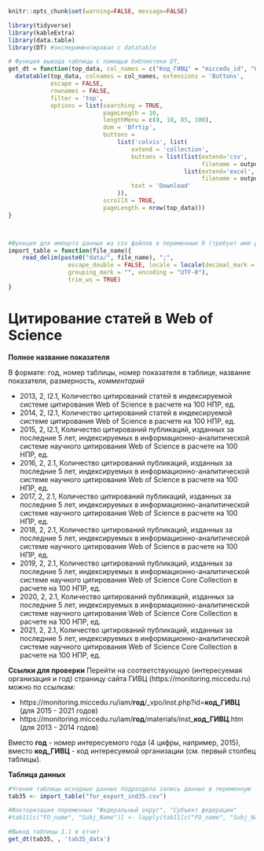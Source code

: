 
```r
knitr::opts_chunk$set(warning=FALSE, message=FALSE)
```


```r
library(tidyverse)
library(kableExtra)
library(data.table)
library(DT) #экспериментировал с datatable
```

```r
# Функция вывода таблицы с помощью библиотеки DT, 
get_dt = function(top_data, col_names = c("Код_ГИВЦ" = "miccedu_id", "Организация" = "clear_name", "2013" = "ind_2013_value", "2014" = "ind_2014_value", "2015" = "ind_2015_value", "2016" = "ind_2016_value", "2017" = "ind_2017_value", "2018" = "ind_2018_value", "2019" = "ind_2019_value", "2020" = "ind_2020_value", "2021" =  "ind_2021_value"), output_file_name) {
  datatable(top_data, colnames = col_names, extensions = 'Buttons',
            escape = FALSE,
            rownames = FALSE,
            filter = 'top',
            options = list(searching = TRUE,
                           pageLength = 10,
                           lengthMenu = c(8, 10, 85, 100),
                           dom = 'Bfrtip',
                           buttons = 
                               list('colvis', list(
                                   extend = 'collection',
                                   buttons = list(list(extend='csv',
                                                       filename = output_file_name),
                                                  list(extend='excel',
                                                       filename = output_file_name)),
                                   text = 'Download'
                               )),
                           scrollX = TRUE,
                           pageLength = nrow(top_data))) 
}



#Функция для импорта данных из csv файлов в переменные R (требует имя файла в кавычках и берет из каталока data рабочей директории проекта)
import_table = function(file_name){
    read_delim(paste0("data/", file_name), ";", 
                 escape_double = FALSE, locale = locale(decimal_mark = ",", 
                 grouping_mark = "", encoding = "UTF-8"), 
                 trim_ws = TRUE)
}
```






# Цитирование статей в Web of Science  {#ind35_info}

**Полное название показателя**

В формате: год, номер таблицы, номер показателя в таблице, название показателя, размерность, *комментарий*


* 2013,	2,	I2.1,	Количество цитирований статей в индексируемой системе цитирования Web of Science в расчете на 100 НПР, ед.
* 2014,	2,	I2.1,	Количество цитирований статей в индексируемой системе цитирования Web of Science в расчете на 100 НПР, ед.
* 2015,	2,	I2.1,	Количество цитирований публикаций, изданных за последние 5 лет, индексируемых в информационно-аналитической системе научного цитирования Web of Science в расчете на 100 НПР, ед.
* 2016, 2, 2.1, Количество цитирований публикаций, изданных за последние 5 лет, индексируемых в информационно-аналитической системе научного цитирования Web of Science в расчете на 100 НПР, ед.
* 2017, 2, 2.1, Количество цитирований публикаций, изданных за последние 5 лет, индексируемых в информационно-аналитической системе научного цитирования Web of Science в расчете на 100 НПР, ед.
* 2018, 2, 2.1, Количество цитирований публикаций, изданных за последние 5 лет, индексируемых в информационно-аналитической системе научного цитирования Web of Science в расчете на 100 НПР, ед.
* 2019, 2, 2.1, Количество цитирований публикаций, изданных за последние 5 лет, индексируемых в информационно-аналитической системе научного цитирования Web of Science Core Collection в расчете на 100 НПР, ед.
* 2020, 2, 2.1, Количество цитирований публикаций, изданных за последние 5 лет, индексируемых в информационно-аналитической системе научного цитирования Web of Science Core Collection в расчете на 100 НПР, ед.
* 2021, 2, 2.1, Количество цитирований публикаций, изданных за последние 5 лет, индексируемых в информационно-аналитической системе научного цитирования Web of Science Core Collection в расчете на 100 НПР, ед.


**Ссылки для проверки**
Перейти на соответствующую (интересуемая организация и год) страницу сайта ГИВЦ (https://monitoring.miccedu.ru) можно по ссылкам:

* https://monitoring.miccedu.ru/iam/**год**/_vpo/inst.php?id=**код_ГИВЦ** (для 2015 - 2021 годов)
* https://monitoring.miccedu.ru/iam/**год**/materials/inst_**код_ГИВЦ**.htm (для 2013 - 2014 годов)

Вместо **год** - номер интересуемого года (4 цифры, например, 2015), вместо **код_ГИВЦ** - код интересуемой организации (см. первый столбец таблицы).



**Таблица данных**

```r
#Чтение таблицы исходных данных подраздела запись данных в переменную
tab35 <- import_table("for_export_ind35.csv")

#Факторизация переменных "Федеральный округ", "Субъект федерации"
#tab11[c("FO_name", "Subj_Name")] <- lapply(tab11[c("FO_name", "Subj_Name")] , factor)

```




```r
#Вывод таблицы 1.1 в отчет
get_dt(tab35, , 'tab35_data')
```



